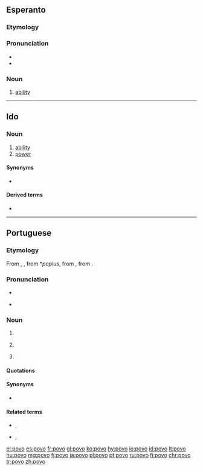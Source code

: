 ==Esperanto==

===Etymology===
{{suffix|povi|o|lang=eo}}

===Pronunciation===
* {{IPA|/ˈpovo/|lang=eo}}
* {{hyphenation|po|vo|lang=eo}}

===Noun===
{{eo-head}}

# [[ability]]

----

==Ido==

===Noun===
{{io-noun|pov}}

# [[ability]]
# [[power]]

====Synonyms====
* {{sense|ability}} {{l|io|habileso}}

====Derived terms====
* {{l|io|povar}}

----

==Portuguese==
{{wikipedia|lang=pt}}

===Etymology===
From {{etyl|roa-opt|pt}} {{term|poboo|lang=roa-opt}}, {{term|poblo|lang=roa-opt}}, from {{etyl|VL.|pt}} *''poplus'', from {{etyl|la|pt}} {{term|populus||people, nation|lang=la}}, from {{etyl|ett|pt}}.

===Pronunciation===
* {{IPA|/ˈpo.vu/|lang=pt}}
* {{a|South Brazil}} {{IPA|/ˈpo.vo/|lang=pt}}

===Noun===
{{pt-noun|m|s}}

# {{l|en|people}}
# {{l|en|hamlet}} {{gloss|a small village or a group of houses}}
# {{context|Brazil|lang=pt}} {{l|en|mob}}

====Quotations====
{{seeCites|lang=pt}}

====Synonyms====
* {{sense|hamlet}} {{l|pt|lugarejo}}

====Related terms====
* {{l|pt|população}}, {{l|pt|popular}}
* {{l|pt|povoado}}, {{l|pt|povoar}}

[[el:povo]]
[[es:povo]]
[[fr:povo]]
[[gl:povo]]
[[ko:povo]]
[[hy:povo]]
[[io:povo]]
[[id:povo]]
[[lt:povo]]
[[hu:povo]]
[[mg:povo]]
[[fj:povo]]
[[ja:povo]]
[[pl:povo]]
[[pt:povo]]
[[ru:povo]]
[[fi:povo]]
[[chr:povo]]
[[tr:povo]]
[[zh:povo]]